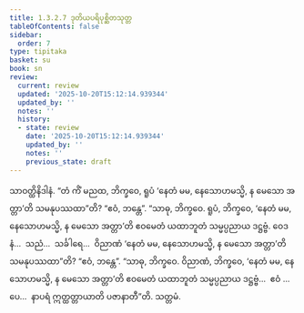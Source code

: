 ```yaml
---
title: 1.3.2.7 ဒုတိယပရိပုစ္ဆိတသုတ္တ
tableOfContents: false
sidebar:
  order: 7
type: tipitaka
basket: su
book: sn
review:
  current: review
  updated: '2025-10-20T15:12:14.939344'
  updated_by: ''
  notes: ''
  history:
  - state: review
    date: '2025-10-20T15:12:14.939344'
    updated_by: ''
    notes: ''
    previous_state: draft
---
```



<DynamicBreadcrumb />


<ReviewStatus review={frontmatter.review} showDetails={true} />

<HypothesisAnnotation frontmatter={frontmatter} />

<Division number="119" book="sn" e="ch" v="18" p="298">

<Paragraph number="694" book="sn">
သာဝတ္ထိနိဒါနံ. “တံ ကိံ မညထ, ဘိက္ခဝေ, ရူပံ ‘နေတံ မမ, နေသောဟမသ္မိ, န မေသော အတ္တာ’တိ သမနုပဿထာ”တိ? “ဧဝံ, ဘန္တေ”. “သာဓု, ဘိက္ခဝေ. ရူပံ, ဘိက္ခဝေ, ‘နေတံ မမ, နေသောဟမသ္မိ, န မေသော အတ္တာ’တိ ဧဝမေတံ ယထာဘူတံ သမ္မပ္ပညာယ ဒဋ္ဌဗ္ဗံ. ဝေဒနံ…  သညံ…  သင်္ခါရေ…  ဝိညာဏံ ‘နေတံ မမ, နေသောဟမသ္မိ, န မေသော အတ္တာ’တိ သမနုပဿထာ”တိ? “ဧဝံ, ဘန္တေ”. “သာဓု, ဘိက္ခဝေ. ဝိညာဏံ, ဘိက္ခဝေ, ‘နေတံ မမ, နေသောဟမသ္မိ, န မေသော အတ္တာ’တိ ဧဝမေတံ ယထာဘူတံ သမ္မပ္ပညာယ ဒဋ္ဌဗ္ဗံ…  ဧဝံ …ပေ…  နာပရံ ဣတ္ထတ္တာယာတိ ပဇာနာတီ”တိ.

</Paragraph>
</Division>

<Paragraph number="695" type="center" book="sn">
သတ္တမံ.
</Paragraph>